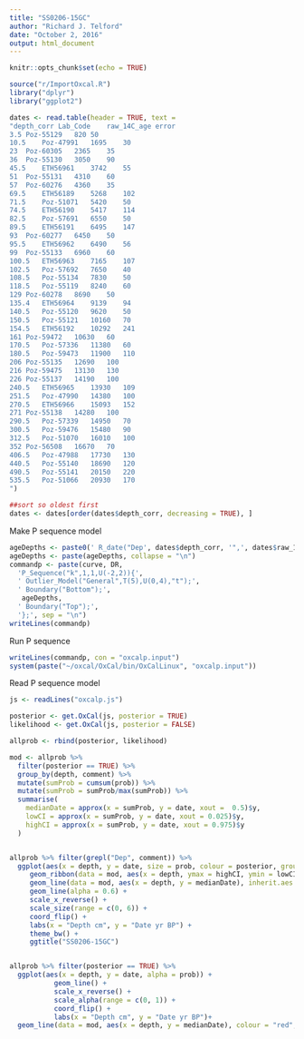 ```yaml
---
title: "SS0206-15GC"
author: "Richard J. Telford"
date: "October 2, 2016"
output: html_document
---
```


```r
knitr::opts_chunk$set(echo = TRUE)

source("r/ImportOxcal.R")
library("dplyr")
library("ggplot2")
```

```r
dates <- read.table(header = TRUE, text = 
"depth_corr	Lab_Code	raw_14C_age	error
3.5	Poz-55129	820	50
10.5	Poz-47991	1695	30
23	Poz-60305	2365	35
36	Poz-55130	3050	90
45.5	ETH56961	3742	55
51	Poz-55131	4310	60
57	Poz-60276	4360	35
69.5	ETH56189	5268	102
71.5	Poz-51071	5420	50
74.5	ETH56190	5417	114
82.5	Poz-57691	6550	50
89.5	ETH56191	6495	147
93	Poz-60277	6450	50
95.5	ETH56962	6490	56
99	Poz-55133	6960	60
100.5	ETH56963	7165	107
102.5	Poz-57692	7650	40
108.5	Poz-55134	7830	50
118.5	Poz-55119	8240	60
129	Poz-60278	8690	50
135.4	ETH56964	9139	94
140.5	Poz-55120	9620	50
150.5	Poz-55121	10160	70
154.5	ETH56192	10292	241
161	Poz-59472	10630	60
170.5	Poz-57336	11380	60
180.5	Poz-59473	11900	110
206	Poz-55135	12690	100
216	Poz-59475	13130	130
226	Poz-55137	14190	100
240.5	ETH56965	13930	109
251.5	Poz-47990	14380	100
270.5	ETH56966	15093	152
271	Poz-55138	14280	100
290.5	Poz-57339	14950	70
300.5	Poz-59476	15480	90
312.5	Poz-51070	16010	100
352	Poz-56508	16670	70
406.5	Poz-47988	17730	130
440.5	Poz-55140	18690	120
490.5	Poz-55141	20150	220
535.5	Poz-51066	20930	170
")

##sort so oldest first
dates <- dates[order(dates$depth_corr, decreasing = TRUE), ]
```


Make P sequence model

```r
ageDepths <- paste0(' R_date("Dep', dates$depth_corr, '",', dates$raw_14C_age, ',', dates$error, '){\n   z=', dates$depth_corr, ';\n   Outlier(0.05);\n };')
ageDepths <- paste(ageDepths, collapse = "\n")
commandp <- paste(curve, DR,
  'P_Sequence("k",1,1,U(-2,2)){',
  ' Outlier_Model("General",T(5),U(0,4),"t");',
  ' Boundary("Bottom");',
   ageDepths,
  ' Boundary("Top");',
  '};', sep = "\n")
writeLines(commandp)
```

Run P sequence
```r
writeLines(commandp, con = "oxcalp.input")
system(paste("~/oxcal/OxCal/bin/OxCalLinux", "oxcalp.input"))
```

Read P sequence model

```r
js <- readLines("oxcalp.js")

posterior <- get.OxCal(js, posterior = TRUE)
likelihood <- get.OxCal(js, posterior = FALSE)

allprob <- rbind(posterior, likelihood)

mod <- allprob %>% 
  filter(posterior == TRUE) %>% 
  group_by(depth, comment) %>% 
  mutate(sumProb = cumsum(prob)) %>% 
  mutate(sumProb = sumProb/max(sumProb)) %>% 
  summarise(
    medianDate = approx(x = sumProb, y = date, xout =  0.5)$y,
    lowCI = approx(x = sumProb, y = date, xout = 0.025)$y,
    highCI = approx(x = sumProb, y = date, xout = 0.975)$y
  ) 


allprob %>% filter(grepl("Dep", comment)) %>% 
  ggplot(aes(x = depth, y = date, size = prob, colour = posterior, group = comment)) +   
     geom_ribbon(data = mod, aes(x = depth, ymax = highCI, ymin = lowCI), inherit.aes = FALSE, alpha  = 0.2) +
     geom_line(data = mod, aes(x = depth, y = medianDate), inherit.aes = FALSE, colour = "grey40") +
     geom_line(alpha = 0.6) + 
     scale_x_reverse() +
     scale_size(range = c(0, 6)) +
     coord_flip() +
     labs(x = "Depth cm", y = "Date yr BP") + 
     theme_bw() + 
     ggtitle("SS0206-15GC")


allprob %>% filter(posterior == TRUE) %>% 
  ggplot(aes(x = depth, y = date, alpha = prob)) + 
           geom_line() + 
           scale_x_reverse() +
           scale_alpha(range = c(0, 1)) +
           coord_flip() +
           labs(x = "Depth cm", y = "Date yr BP")+
  geom_line(data = mod, aes(x = depth, y = medianDate), colour = "red", inherit.aes = FALSE)
```

